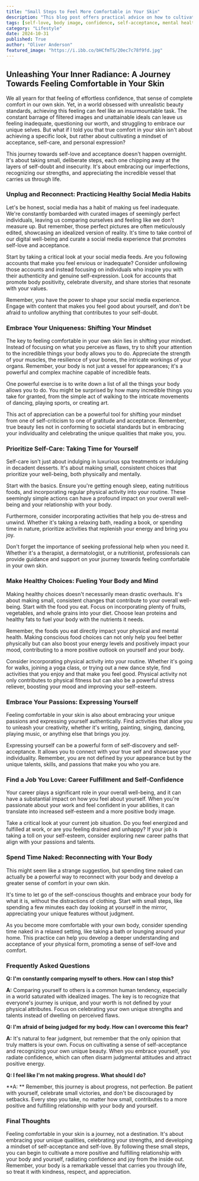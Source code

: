 ```yaml
---
title: "Small Steps to Feel More Comfortable in Your Skin"
description: "This blog post offers practical advice on how to cultivate self-love and acceptance, focusing on healthy social media habits, embracing uniqueness, prioritizing self-care, making healthy choices, expressing passions, and finding career fulfillment. It emphasizes the importance of taking small steps to build a positive relationship with your body and yourself."
tags: [self-love, body image, confidence, self-acceptance, mental health, well-being, self-care, social media, mindset, healthy habits, passion, career, body positivity, personal growth, inspiration]
category: "Lifestyle"
date: 2024-10-31
published: True
author: "Oliver Anderson"
featured_image: "https://i.ibb.co/bHCfmTS/20ec7c78f9fd.jpg"
---
```


##  Unleashing Your Inner Radiance: A Journey Towards Feeling Comfortable in Your Skin

We all yearn for that feeling of effortless confidence, that sense of complete comfort in our own skin. Yet, in a world obsessed with unrealistic beauty standards, achieving this feeling can feel like an insurmountable task. The constant barrage of filtered images and unattainable ideals can leave us feeling inadequate, questioning our worth, and struggling to embrace our unique selves. But what if I told you that true comfort in your skin isn't about achieving a specific look, but rather about cultivating a mindset of acceptance, self-care, and personal expression?

This journey towards self-love and acceptance doesn't happen overnight. It's about taking small, deliberate steps, each one chipping away at the layers of self-doubt and insecurity.  It's about embracing our imperfections, recognizing our strengths, and appreciating the incredible vessel that carries us through life.  

###  Unplug and Reconnect: Practicing Healthy Social Media Habits

Let's be honest, social media has a habit of making us feel inadequate.  We're constantly bombarded with curated images of seemingly perfect individuals, leaving us comparing ourselves and feeling like we don't measure up. But remember, those perfect pictures are often meticulously edited, showcasing an idealized version of reality.  It's time to take control of our digital well-being and curate a social media experience that promotes self-love and acceptance.

Start by taking a critical look at your social media feeds.  Are you following accounts that make you feel envious or inadequate?  Consider unfollowing those accounts and instead focusing on individuals who inspire you with their authenticity and genuine self-expression.  Look for accounts that promote body positivity, celebrate diversity, and share stories that resonate with your values.  

Remember, you have the power to shape your social media experience.  Engage with content that makes you feel good about yourself, and don't be afraid to unfollow anything that contributes to your self-doubt.  

###  Embrace Your Uniqueness: Shifting Your Mindset

The key to feeling comfortable in your own skin lies in shifting your mindset.  Instead of focusing on what you perceive as flaws, try to shift your attention to the incredible things your body allows you to do.  Appreciate the strength of your muscles, the resilience of your bones, the intricate workings of your organs.  Remember, your body is not just a vessel for appearances; it's a powerful and complex machine capable of incredible feats.

One powerful exercise is to write down a list of all the things your body allows you to do.  You might be surprised by how many incredible things you take for granted, from the simple act of walking to the intricate movements of dancing, playing sports, or creating art.  

This act of appreciation can be a powerful tool for shifting your mindset from one of self-criticism to one of gratitude and acceptance.  Remember, true beauty lies not in conforming to societal standards but in embracing your individuality and celebrating the unique qualities that make you, you.

###  Prioritize Self-Care: Taking Time for Yourself

Self-care isn't just about indulging in luxurious spa treatments or indulging in decadent desserts.  It's about making small, consistent choices that prioritize your well-being, both physically and mentally.

Start with the basics.  Ensure you're getting enough sleep, eating nutritious foods, and incorporating regular physical activity into your routine.  These seemingly simple actions can have a profound impact on your overall well-being and your relationship with your body.  

Furthermore, consider incorporating activities that help you de-stress and unwind.  Whether it's taking a relaxing bath, reading a book, or spending time in nature, prioritize activities that replenish your energy and bring you joy.  

Don't forget the importance of seeking professional help when you need it.  Whether it's a therapist, a dermatologist, or a nutritionist, professionals can provide guidance and support on your journey towards feeling comfortable in your own skin.

###  Make Healthy Choices: Fueling Your Body and Mind

Making healthy choices doesn't necessarily mean drastic overhauls. It's about making small, consistent changes that contribute to your overall well-being.  Start with the food you eat.  Focus on incorporating plenty of fruits, vegetables, and whole grains into your diet.  Choose lean proteins and healthy fats to fuel your body with the nutrients it needs.  

Remember, the foods you eat directly impact your physical and mental health.  Making conscious food choices can not only help you feel better physically but can also boost your energy levels and positively impact your mood, contributing to a more positive outlook on yourself and your body.

Consider incorporating physical activity into your routine.  Whether it's going for walks, joining a yoga class, or trying out a new dance style, find activities that you enjoy and that make you feel good.   Physical activity not only contributes to physical fitness but can also be a powerful stress reliever, boosting your mood and improving your self-esteem.

###  Embrace Your Passions: Expressing Yourself

Feeling comfortable in your skin is also about embracing your unique passions and expressing yourself authentically.  Find activities that allow you to unleash your creativity, whether it's writing, painting, singing, dancing, playing music, or anything else that brings you joy.  

Expressing yourself can be a powerful form of self-discovery and self-acceptance. It allows you to connect with your true self and showcase your individuality.  Remember, you are not defined by your appearance but by the unique talents, skills, and passions that make you who you are.

###  Find a Job You Love: Career Fulfillment and Self-Confidence

Your career plays a significant role in your overall well-being, and it can have a substantial impact on how you feel about yourself.  When you're passionate about your work and feel confident in your abilities, it can translate into increased self-esteem and a more positive body image.

Take a critical look at your current job situation.  Do you feel energized and fulfilled at work, or are you feeling drained and unhappy?  If your job is taking a toll on your self-esteem, consider exploring new career paths that align with your passions and talents.

###  Spend Time Naked: Reconnecting with Your Body

This might seem like a strange suggestion, but spending time naked can actually be a powerful way to reconnect with your body and develop a greater sense of comfort in your own skin. 

It's time to let go of the self-conscious thoughts and embrace your body for what it is, without the distractions of clothing.  Start with small steps, like spending a few minutes each day looking at yourself in the mirror, appreciating your unique features without judgment.

As you become more comfortable with your own body, consider spending time naked in a relaxed setting, like taking a bath or lounging around your home.  This practice can help you develop a deeper understanding and acceptance of your physical form, promoting a sense of self-love and comfort.

###  Frequently Asked Questions

**Q: I'm constantly comparing myself to others.  How can I stop this?**

**A:** Comparing yourself to others is a common human tendency, especially in a world saturated with idealized images.  The key is to recognize that everyone's journey is unique, and your worth is not defined by your physical attributes.  Focus on celebrating your own unique strengths and talents instead of dwelling on perceived flaws.

**Q: I'm afraid of being judged for my body. How can I overcome this fear?**

**A:** It's natural to fear judgment, but remember that the only opinion that truly matters is your own.  Focus on cultivating a sense of self-acceptance and recognizing your own unique beauty.  When you embrace yourself, you radiate confidence, which can often disarm judgmental attitudes and attract positive energy.

**Q:  I feel like I'm not making progress. What should I do?**

**A: **  Remember, this journey is about progress, not perfection.  Be patient with yourself, celebrate small victories, and don't be discouraged by setbacks.  Every step you take, no matter how small, contributes to a more positive and fulfilling relationship with your body and yourself.

###  Final Thoughts

Feeling comfortable in your skin is a journey, not a destination.  It's about embracing your unique qualities, celebrating your strengths, and developing a mindset of self-acceptance and self-love.  By following these small steps, you can begin to cultivate a more positive and fulfilling relationship with your body and yourself, radiating confidence and joy from the inside out. Remember, your body is a remarkable vessel that carries you through life, so treat it with kindness, respect, and appreciation.